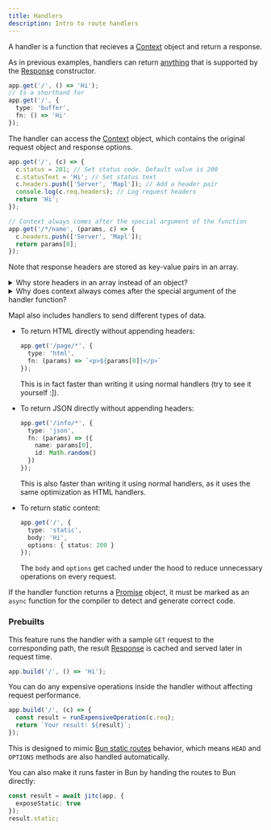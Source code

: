 ```yaml
---
title: Handlers
description: Intro to route handlers
---
```


A handler is a function that recieves a [Context](/api/context) object and return a response.

As in previous examples, handlers can return [anything](https://developer.mozilla.org/en-US/docs/Web/API/Response/Response#body)
that is supported by the [Response](https://developer.mozilla.org/en-US/docs/Web/API/Response) constructor.
```ts
app.get('/', () => 'Hi');
// Is a shorthand for
app.get('/', {
  type: 'buffer',
  fn: () => 'Hi'
});
```

The handler can access the [Context](/api/context) object, which contains the original request object and response options.
```ts
app.get('/', (c) => {
  c.status = 201; // Set status code. Default value is 200
  c.statusText = 'Hi'; // Set status text
  c.headers.push(['Server', 'Mapl']); // Add a header pair
  console.log(c.req.headers); // Log request headers
  return 'Hi';
});

// Context always comes after the special argument of the function
app.get('/*/name', (params, c) => {
  c.headers.push(['Server', 'Mapl']);
  return params[0];
});
```

Note that response headers are stored as key-value pairs in an array.

<details>
<summary>Why store headers in an array instead of an object?</summary>

To have multiple header values, the headers need to be appended later to the
[Headers](https://developer.mozilla.org/en-US/docs/Web/API/Headers) object of the final [Response](https://developer.mozilla.org/en-US/docs/Web/API/Response),
which is much slower than arrays and objects as [Headers](https://developer.mozilla.org/en-US/docs/Web/API/Headers) has to do additional
operations to normalize the header key and value **on insertion**.

Furthermore, JS engines often create internal structures for optimizing property accesses, which leads to more memory being used compared to arrays.

</details>

<details>
  <summary>Why does context always comes after the special argument of the handler function?</summary>

  These special arguments are likely to be used than the [Context](/api/context) object so putting them as the first argument allows for an optimization
  when only that special argument is used.

  I was thinking about attaching them to the [Context](/api/context) object but that will make it slower, uses more memory and disallow the optimization
  mentioned above as you have to create a full context with that special argument value attached to it.
</details>

Mapl also includes handlers to send different types of data.

- To return HTML directly without appending headers:
    ```ts
    app.get('/page/*', {
      type: 'html',
      fn: (params) => `<p>${params[0]}</p>`
    });
    ```

    This is in fact faster than writing it using normal handlers (try to see it yourself :]).

- To return JSON directly without appending headers:
    ```ts
    app.get('/info/*', {
      type: 'json',
      fn: (params) => ({
        name: params[0],
        id: Math.random()
      })
    });
    ```

    This is also faster than writing it using normal handlers, as it uses the same optimization as HTML handlers.

- To return static content:
    ```ts
    app.get('/', {
      type: 'static',
      body: 'Hi',
      options: { status: 200 }
    });
    ```

    The `body` and `options` get cached under the hood to reduce unnecessary operations on every request.

If the handler function returns a [Promise](https://developer.mozilla.org/en-US/docs/Web/JavaScript/Reference/Global_Objects/Promise) object,
it must be marked as an `async` function for the compiler to detect and generate correct code.

### Prebuilts
This feature runs the handler with a sample `GET` request to the corresponding path, the
result [Response](https://developer.mozilla.org/en-US/docs/Web/API/Response) is cached and served later in request time.
```ts
app.build('/', () => 'Hi');
```

You can do any expensive operations inside the handler without affecting request performance.
```ts
app.build('/', (c) => {
  const result = runExpensiveOperation(c.req);
  return `Your result: ${result}`;
});
```

This is designed to mimic [Bun static routes](https://bun.sh/docs/api/http#static-routes) behavior,
which means `HEAD` and `OPTIONS` methods are also handled automatically.

You can also make it runs faster in Bun by handing the routes to Bun directly:
```ts
const result = await jitc(app, {
  exposeStatic: true
});
result.static;
```
